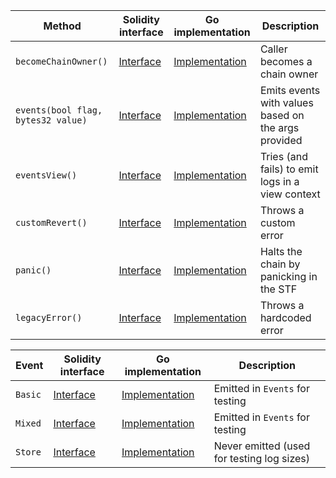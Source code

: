 <table>
  <thead>
    <tr>
      <th>Method</th>
      <th>Solidity interface</th>
      <th>Go implementation</th>
      <th>Description</th>
    </tr>
  </thead>
  <tbody>
    <tr>
      <td>
        <code>becomeChainOwner()</code>
      </td>
      <td>
        <a
          href="https://github.com/OffchainLabs/nitro-contracts/blob/0aec58c99fd7af4502d89335cdbe2c29248f44fa/src/precompiles/ArbDebug.sol#L13"
          target="_blank"
        >
          Interface
        </a>
      </td>
      <td>
        <a
          href="https://github.com/OffchainLabs/nitro/blob/v3.6.3/precompiles/ArbDebug.go#L58"
          target="_blank"
        >
          Implementation
        </a>
      </td>
      <td>Caller becomes a chain owner</td>
    </tr>
    <tr>
      <td>
        <code>events(bool flag, bytes32 value)</code>
      </td>
      <td>
        <a
          href="https://github.com/OffchainLabs/nitro-contracts/blob/0aec58c99fd7af4502d89335cdbe2c29248f44fa/src/precompiles/ArbDebug.sol#L16"
          target="_blank"
        >
          Interface
        </a>
      </td>
      <td>
        <a
          href="https://github.com/OffchainLabs/nitro/blob/v3.6.3/precompiles/ArbDebug.go#L28"
          target="_blank"
        >
          Implementation
        </a>
      </td>
      <td>Emits events with values based on the args provided</td>
    </tr>
    <tr>
      <td>
        <code>eventsView()</code>
      </td>
      <td>
        <a
          href="https://github.com/OffchainLabs/nitro-contracts/blob/0aec58c99fd7af4502d89335cdbe2c29248f44fa/src/precompiles/ArbDebug.sol#L19"
          target="_blank"
        >
          Interface
        </a>
      </td>
      <td>
        <a
          href="https://github.com/OffchainLabs/nitro/blob/v3.6.3/precompiles/ArbDebug.go#L47"
          target="_blank"
        >
          Implementation
        </a>
      </td>
      <td>Tries (and fails) to emit logs in a view context</td>
    </tr>
    <tr>
      <td>
        <code>customRevert()</code>
      </td>
      <td>
        <a
          href="https://github.com/OffchainLabs/nitro-contracts/blob/0aec58c99fd7af4502d89335cdbe2c29248f44fa/src/precompiles/ArbDebug.sol#L30"
          target="_blank"
        >
          Interface
        </a>
      </td>
      <td>
        <a
          href="https://github.com/OffchainLabs/nitro/blob/v3.6.3/precompiles/ArbDebug.go#L53"
          target="_blank"
        >
          Implementation
        </a>
      </td>
      <td>Throws a custom error</td>
    </tr>
    <tr>
      <td>
        <code>panic()</code>
      </td>
      <td>
        <a
          href="https://github.com/OffchainLabs/nitro-contracts/blob/0aec58c99fd7af4502d89335cdbe2c29248f44fa/src/precompiles/ArbDebug.sol#L34"
          target="_blank"
        >
          Interface
        </a>
      </td>
      <td>
        <a
          href="https://github.com/OffchainLabs/nitro/blob/v3.6.3/precompiles/ArbDebug.go#L63"
          target="_blank"
        >
          Implementation
        </a>
      </td>
      <td>Halts the chain by panicking in the STF</td>
    </tr>
    <tr>
      <td>
        <code>legacyError()</code>
      </td>
      <td>
        <a
          href="https://github.com/OffchainLabs/nitro-contracts/blob/0aec58c99fd7af4502d89335cdbe2c29248f44fa/src/precompiles/ArbDebug.sol#L36"
          target="_blank"
        >
          Interface
        </a>
      </td>
      <td>
        <a
          href="https://github.com/OffchainLabs/nitro/blob/v3.6.3/precompiles/ArbDebug.go#L68"
          target="_blank"
        >
          Implementation
        </a>
      </td>
      <td>Throws a hardcoded error</td>
    </tr>
  </tbody>
</table>
<table>
  <thead>
    <tr>
      <th>Event</th>
      <th>Solidity interface</th>
      <th>Go implementation</th>
      <th>Description</th>
    </tr>
  </thead>
  <tbody>
    <tr>
      <td>
        <code>Basic</code>
      </td>
      <td>
        <a
          href="https://github.com/OffchainLabs/nitro-contracts/blob/0aec58c99fd7af4502d89335cdbe2c29248f44fa/src/precompiles/ArbDebug.sol#L22"
          target="_blank"
        >
          Interface
        </a>
      </td>
      <td>
        <a
          href="https://github.com/OffchainLabs/nitro/blob/v3.6.3/precompiles/ArbDebug.go#L33"
          target="_blank"
        >
          Implementation
        </a>
      </td>
      <td>
        Emitted in <code>Events</code> for testing
      </td>
    </tr>
    <tr>
      <td>
        <code>Mixed</code>
      </td>
      <td>
        <a
          href="https://github.com/OffchainLabs/nitro-contracts/blob/0aec58c99fd7af4502d89335cdbe2c29248f44fa/src/precompiles/ArbDebug.sol#L23"
          target="_blank"
        >
          Interface
        </a>
      </td>
      <td>
        <a
          href="https://github.com/OffchainLabs/nitro/blob/v3.6.3/precompiles/ArbDebug.go#L38"
          target="_blank"
        >
          Implementation
        </a>
      </td>
      <td>
        Emitted in <code>Events</code> for testing
      </td>
    </tr>
    <tr>
      <td>
        <code>Store</code>
      </td>
      <td>
        <a
          href="https://github.com/OffchainLabs/nitro-contracts/blob/0aec58c99fd7af4502d89335cdbe2c29248f44fa/src/precompiles/ArbDebug.sol#L26"
          target="_blank"
        >
          Interface
        </a>
      </td>
      <td>
        <a
          href="https://github.com/OffchainLabs/nitro/blob/v3.6.3/precompiles/ArbDebug.go#L0"
          target="_blank"
        >
          Implementation
        </a>
      </td>
      <td>Never emitted (used for testing log sizes)</td>
    </tr>
  </tbody>
</table>
